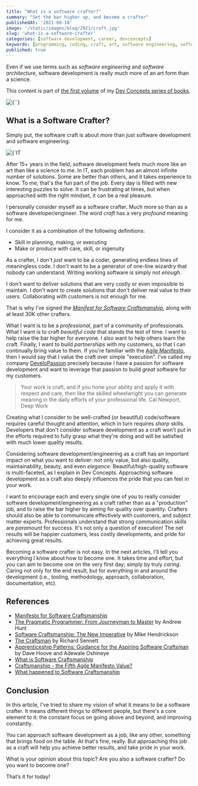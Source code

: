 ```yaml
---
title: "What is a software crafter?"
summary: "Set the bar higher up, and become a crafter"
publishedAt: '2021-08-18'
image: '/static/images/blog/2021/craft.jpg'
slug: 'what-is-a-software-crafter'
categories: [software development, career, devconcepts]
keywords: [programming, coding, craft, art, software engineering, software development, it]
published: true
---
```


Even if we use terms such as _software engineering_ and _software architecture_, software development is really much more of an art form than a science.

This content is part of <a href="https://gum.co/DevConcepts-Part-01-SoftwareCraft" rel="noopener"> the first volume</a> of my <a href="https://dev-concepts.dev" rel="noopener">Dev Concepts series of books</a>.

<BlogPostCenteredContent>
  <Image
    alt={``}
    src={`/static/images/blog/2021/craft.jpg`}
    width={6000}
    height={4000}
    priority
  />
</BlogPostCenteredContent>

## What is a Software Crafter?

Simply put, the software craft is about *_more_* than just software development and software engineering:

<BlogPostCenteredContent>
  <Image
    alt={`IT Learning path`}
    src={`/static/images/blog/2021/software-craft.png`}
    width={368}
    height={368}
    priority
  />
</BlogPostCenteredContent>

After 15+ years in the field, software development feels much more like an art than like a science to me. In IT, each problem has an almost infinite number of solutions. Some are better than others, and it takes experience to know. To me, that's the fun part of the job. Every day is filled with new interesting puzzles to solve. It can be frustrating at times, but when approached with the right mindset, it can be a real pleasure.

I personally consider myself as a software crafter. Much more so than as a software developer/engineer. The word *craft* has a very _profound_ meaning for me.

I consider it as a combination of the following definitions:

* Skill in planning, making, or executing
* Make or produce with care, skill, or ingenuity

As a crafter, I don't _just_ want to be a coder, generating endless lines of meaningless code. I don't want to be a generator of one-line wizardry that nobody can understand. Writing working software is simply *not enough*.

I don't want to deliver solutions that are very costly or even impossible to maintain. I don't want to create solutions that don't deliver real value to their users. Collaborating with customers is not enough for me.

That is why I've signed the [*Manifest for Software Craftsmanship*](https://manifesto.softwarecraftsmanship.org), along with at least 30K other crafters.

What I want is to be a _professional_, part of a community of professionals. What I want is to craft *_beautiful code_* that stands the test of time. I want to help raise the bar higher for everyone. I also want to help others learn the craft. Finally, I want to build _partnerships_ with my customers, so that I can continually bring value to them. If you're familiar with the [Agile Manifesto](https://agilemanifesto.org), then I would say that I value the craft over simple "execution". I've called my company [DeveloPassion](https://developassion.be) precisely because I have a passion for software development and want to leverage that passion to build _great_ software for my customers.

> Your work is craft, and if you hone your ability and apply it with respect and care, then like the skilled wheelwright you can generate meaning in the daily efforts of your professional life. Cal Newport, Deep Work

Creating what I consider to be well-crafted (or beautiful) code/software requires careful thought and attention, which in turn requires _sharp_ skills. Developers that don't consider software development as a craft won't put in the efforts required to fully grasp what they're doing and will be satisfied with much lower quality results.

Considering software development/engineering as a craft has an important impact on what you want to deliver: not only value, but also quality, maintainability, beauty, and even _elegance_. Beautiful/high-quality software is multi-faceted, as I explain in Dev Concepts. Approaching software development as a craft also deeply influences the pride that you can feel in your work.

I want to encourage each and every single one of you to really consider software development/engineering as a craft rather than as a "production" job, and to raise the bar higher by aiming for quality over quantity. Crafters should also be able to communicate effectively with customers, and subject matter experts. Professionals understand that strong communication skills are _paramount_ for success. It's not only a question of execution! The net results will be happier customers, less costly developments, and pride for achieving great results.

Becoming a software crafter is not easy. In the next articles, I'll tell you everything I know about how to become one. It takes time and effort, but you can aim to become one on the very first day; simply by truly _caring_. Caring not only for the end result, but for everything in and around the development (i.e., tooling, methodology, approach, collaboration, documentation, etc).

## References

* [Manifesto for Software Craftsmanship](https://manifesto.softwarecraftsmanship.org)
* [The Pragmatic Programmer: From Journeyman to Master](https://www.amazon.com/Pragmatic-Programmer-Journeyman-Master-ebook/dp/B003GCTQAE?tag=dsebastien00-20) by Andrew Hunt
* [Software Craftsmanship: The New Imperative](https://www.amazon.com/Software-Craftsmanship-Imperative-Pete-McBreen/dp/0201733862?tag=dsebastien00-20) by Mike Hendrickson
* [The Craftsman](https://www.amazon.com/Craftsman-Richard-Sennett/dp/0300151195?tag=dsebastien00-20) by Richard Sennett
* [Apprenticeship Patterns: Guidance for the Aspiring Software Craftsman](https://www.amazon.com/Apprenticeship-Patterns-Guidance-Aspiring-Craftsman/dp/0596518382?tag=dsebastien00-20) by Dave Hoove and Adewale Oshineye
* [What is Software Craftsmanship](https://www.linkedin.com/pulse/what-software-craftsmanship-david-max/)
* [Craftsmanship - the Fifth Agile Manifesto Value?](https://www.infoq.com/news/2008/08/manifesto-fifth-craftsmanship/)
* [What happened to Software Craftsmanship](https://qz.com/work/1371151/what-happened-to-software-craftsmanship)

## Conclusion

In this article, I've tried to share my vision of what it means to be a software crafter. It means different things to different people, but there's a core element to it: the constant focus on going above and beyond, and improving constantly.

You can approach software development as a job, like any other, something that brings food on the table. At that's fine, really. But approaching this job as a craft will help you achieve better results, and take pride in your work.

What is your opinion about this topic? Are you also a software crafter? Do you want to become one?

That’s it for today!

<BlogPostSignature />



